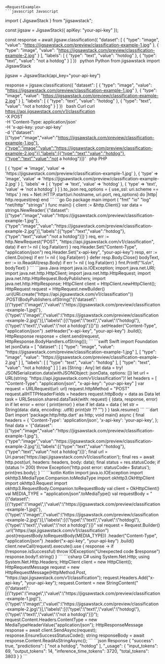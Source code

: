 
    <RequestExample>
    ```javascript Javascript
import { JigsawStack } from "jigsawstack";

const jigsaw = JigsawStack({ apiKey: "your-api-key" });

const response = await jigsaw.classification({
      "dataset": [
            {
                  "type": "image",
                  "value": "https://jigsawstack.com/preview/classification-example-1.jpg"
            },
            {
                  "type": "image",
                  "value": "https://jigsawstack.com/preview/classification-example-2.jpg"
            }
      ],
      "labels": [
            {
                  "type": "text",
                  "value": "hotdog"
            },
            {
                  "type": "text",
                  "value": "not a hotdog"
            }
      ]
})
    ```
    ```python Python
from jigsawstack import JigsawStack

jigsaw = JigsawStack(api_key="your-api-key")

response = jigsaw.classification({
      "dataset": [
            {
                  "type": "image",
                  "value": "https://jigsawstack.com/preview/classification-example-1.jpg"
            },
            {
                  "type": "image",
                  "value": "https://jigsawstack.com/preview/classification-example-2.jpg"
            }
      ],
      "labels": [
            {
                  "type": "text",
                  "value": "hotdog"
            },
            {
                  "type": "text",
                  "value": "not a hotdog"
            }
      ]
})
    ```
    ```bash Curl
curl https://api.jigsawstack.com/v1/classification \
 -X POST \
 -H 'Content-Type: application/json' \
 -H 'x-api-key: your-api-key' \
 -d '{"dataset":[{"type":"image","value":"https://jigsawstack.com/preview/classification-example-1.jpg"},{"type":"image","value":"https://jigsawstack.com/preview/classification-example-2.jpg"}],"labels":[{"type":"text","value":"hotdog"},{"type":"text","value":"not a hotdog"}]}'
    ```
    ```php PHP
<?php
$ch = curl_init();
curl_setopt($ch, CURLOPT_URL, 'https://api.jigsawstack.com/v1/classification');
curl_setopt($ch, CURLOPT_RETURNTRANSFER, true);
curl_setopt($ch, CURLOPT_CUSTOMREQUEST, 'POST');
curl_setopt($ch, CURLOPT_HTTPHEADER, [
    'Content-Type: application/json',
    'x-api-key: your-api-key',
]);
curl_setopt($ch, CURLOPT_POSTFIELDS, '{"dataset":[{"type":"image","value":"https://jigsawstack.com/preview/classification-example-1.jpg"},{"type":"image","value":"https://jigsawstack.com/preview/classification-example-2.jpg"}],"labels":[{"type":"text","value":"hotdog"},{"type":"text","value":"not a hotdog"}]}');

$response = curl_exec($ch);

curl_close($ch);

    ```
    ```ruby Ruby
require 'net/http'
require 'json'

uri = URI('https://api.jigsawstack.com/v1/classification')
req = Net::HTTP::Post.new(uri)
req.content_type = 'application/json'
req['x-api-key'] = 'your-api-key'

req.body = {
  'dataset' => [
    {
      'type' => 'image',
      'value' => 'https://jigsawstack.com/preview/classification-example-1.jpg'
    },
    {
      'type' => 'image',
      'value' => 'https://jigsawstack.com/preview/classification-example-2.jpg'
    }
  ],
  'labels' => [
    {
      'type' => 'text',
      'value' => 'hotdog'
    },
    {
      'type' => 'text',
      'value' => 'not a hotdog'
    }
  ]
}.to_json

req_options = {
  use_ssl: uri.scheme == 'https'
}
res = Net::HTTP.start(uri.hostname, uri.port, req_options) do |http|
  http.request(req)
end

    ```
    ```go Go
package main

import (
	"fmt"
	"io"
	"log"
	"net/http"
	"strings"
)

func main() {
	client := &http.Client{}
	var data = strings.NewReader(`{"dataset":[{"type":"image","value":"https://jigsawstack.com/preview/classification-example-1.jpg"},{"type":"image","value":"https://jigsawstack.com/preview/classification-example-2.jpg"}],"labels":[{"type":"text","value":"hotdog"},{"type":"text","value":"not a hotdog"}]}`)
	req, err := http.NewRequest("POST", "https://api.jigsawstack.com/v1/classification", data)
	if err != nil {
		log.Fatal(err)
	}
	req.Header.Set("Content-Type", "application/json")
	req.Header.Set("x-api-key", "your-api-key")
	resp, err := client.Do(req)
	if err != nil {
		log.Fatal(err)
	}
	defer resp.Body.Close()
	bodyText, err := io.ReadAll(resp.Body)
	if err != nil {
		log.Fatal(err)
	}
	fmt.Printf("%s\n", bodyText)
}

    ```
    ```java Java
import java.io.IOException;
import java.net.URI;
import java.net.http.HttpClient;
import java.net.http.HttpRequest;
import java.net.http.HttpRequest.BodyPublishers;
import java.net.http.HttpResponse;

HttpClient client = HttpClient.newHttpClient();

HttpRequest request = HttpRequest.newBuilder()
    .uri(URI.create("https://api.jigsawstack.com/v1/classification"))
    .POST(BodyPublishers.ofString("{\"dataset\":[{\"type\":\"image\",\"value\":\"https://jigsawstack.com/preview/classification-example-1.jpg\"},{\"type\":\"image\",\"value\":\"https://jigsawstack.com/preview/classification-example-2.jpg\"}],\"labels\":[{\"type\":\"text\",\"value\":\"hotdog\"},{\"type\":\"text\",\"value\":\"not a hotdog\"}]}"))
    .setHeader("Content-Type", "application/json")
    .setHeader("x-api-key", "your-api-key")
    .build();

HttpResponse<String> response = client.send(request, HttpResponse.BodyHandlers.ofString());

    ```
    ```swift Swift
import Foundation

let jsonData = [
    "dataset": [
        [
            "type": "image",
            "value": "https://jigsawstack.com/preview/classification-example-1.jpg"
        ],
        [
            "type": "image",
            "value": "https://jigsawstack.com/preview/classification-example-2.jpg"
        ]
    ],
    "labels": [
        [
            "type": "text",
            "value": "hotdog"
        ],
        [
            "type": "text",
            "value": "not a hotdog"
        ]
    ]
] as [String : Any]
let data = try! JSONSerialization.data(withJSONObject: jsonData, options: [])

let url = URL(string: "https://api.jigsawstack.com/v1/classification")!
let headers = [
    "Content-Type": "application/json",
    "x-api-key": "your-api-key"
]

var request = URLRequest(url: url)
request.httpMethod = "POST"
request.allHTTPHeaderFields = headers
request.httpBody = data as Data

let task = URLSession.shared.dataTask(with: request) { (data, response, error) in
    if let error = error {
        print(error)
    } else if let data = data {
        let str = String(data: data, encoding: .utf8)
        print(str ?? "")
    }
}

task.resume()

    ```
    ```dart Dart
import 'package:http/http.dart' as http;

void main() async {
  final headers = {
    'Content-Type': 'application/json',
    'x-api-key': 'your-api-key',
  };

  final data = '{"dataset":[{"type":"image","value":"https://jigsawstack.com/preview/classification-example-1.jpg"},{"type":"image","value":"https://jigsawstack.com/preview/classification-example-2.jpg"}],"labels":[{"type":"text","value":"hotdog"},{"type":"text","value":"not a hotdog"}]}';

  final url = Uri.parse('https://api.jigsawstack.com/v1/classification');

  final res = await http.post(url, headers: headers, body: data);
  final status = res.statusCode;
  if (status != 200) throw Exception('http.post error: statusCode= $status');

  print(res.body);
}

    ```
    ```kotlin Kotlin
import java.io.IOException
import okhttp3.MediaType.Companion.toMediaType
import okhttp3.OkHttpClient
import okhttp3.Request
import okhttp3.RequestBody.Companion.toRequestBody

val client = OkHttpClient()

val MEDIA_TYPE = "application/json".toMediaType()

val requestBody = "{\"dataset\":[{\"type\":\"image\",\"value\":\"https://jigsawstack.com/preview/classification-example-1.jpg\"},{\"type\":\"image\",\"value\":\"https://jigsawstack.com/preview/classification-example-2.jpg\"}],\"labels\":[{\"type\":\"text\",\"value\":\"hotdog\"},{\"type\":\"text\",\"value\":\"not a hotdog\"}]}"

val request = Request.Builder()
  .url("https://api.jigsawstack.com/v1/classification")
  .post(requestBody.toRequestBody(MEDIA_TYPE))
  .header("Content-Type", "application/json")
  .header("x-api-key", "your-api-key")
  .build()

client.newCall(request).execute().use { response ->
  if (!response.isSuccessful) throw IOException("Unexpected code $response")
  response.body!!.string()
}

    ```
    ```csharp C#
using System.Net.Http;
using System.Net.Http.Headers;

HttpClient client = new HttpClient();

HttpRequestMessage request = new HttpRequestMessage(HttpMethod.Post, "https://api.jigsawstack.com/v1/classification");

request.Headers.Add("x-api-key", "your-api-key");

request.Content = new StringContent("{\"dataset\":[{\"type\":\"image\",\"value\":\"https://jigsawstack.com/preview/classification-example-1.jpg\"},{\"type\":\"image\",\"value\":\"https://jigsawstack.com/preview/classification-example-2.jpg\"}],\"labels\":[{\"type\":\"text\",\"value\":\"hotdog\"},{\"type\":\"text\",\"value\":\"not a hotdog\"}]}");
request.Content.Headers.ContentType = new MediaTypeHeaderValue("application/json");

HttpResponseMessage response = await client.SendAsync(request);
response.EnsureSuccessStatusCode();
string responseBody = await response.Content.ReadAsStringAsync();

    ```
    </RequestExample>
    <ResponseExample>
    ```json Response
{
      "success": true,
      "predictions": [
            "not a hotdog",
            "hotdog"
      ],
      "_usage": {
            "input_tokens": 69,
            "output_tokens": 14,
            "inference_time_tokens": 3720,
            "total_tokens": 3803
      }
}
    ```
    </ResponseExample>
    
    